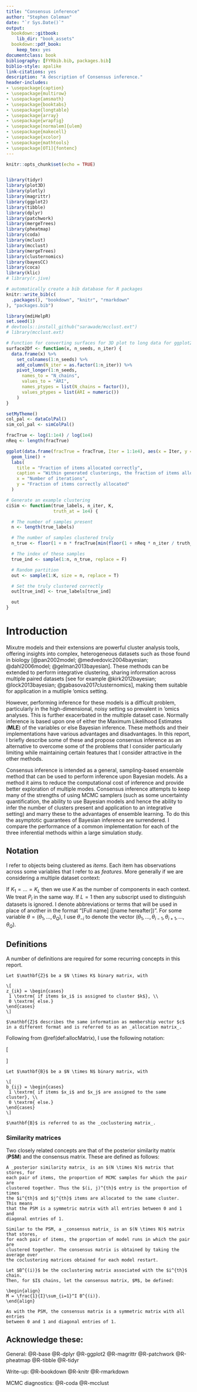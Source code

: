 ```yaml
--- 
title: "Consensus inference"
author: "Stephen Coleman"
date: "`r Sys.Date()`"
output:
  bookdown::gitbook:
    lib_dir: "book_assets"
  bookdown::pdf_book:
    keep_tex: yes
documentclass: book
bibliography: [FYRbib.bib, packages.bib]
biblio-style: apalike
link-citations: yes
description: "A description of Consensus inference."
header-includes:
- \usepackage{caption}
- \usepackage{multirow}
- \usepackage{amsmath}
- \usepackage{booktabs}
- \usepackage{longtable}
- \usepackage{array}
- \usepackage{wrapfig}
- \usepackage[normalem]{ulem}
- \usepackage{makecell}
- \usepackage{xcolor}
- \usepackage{mathtools}
- \usepackage[OT1]{fontenc}
---
```


```r
knitr::opts_chunk$set(echo = TRUE)


library(tidyr)
library(plot3D)
library(plotly)
library(magrittr)
library(ggplot2)
library(tibble)
library(dplyr)
library(patchwork)
library(mergeTrees)
library(pheatmap)
library(coda)
library(mclust)
library(mcclust)
library(mergeTrees)
library(clusternomics)
library(bayesCC)
library(coca)
library(klic)
# library(r.jive)

# automatically create a bib database for R packages
knitr::write_bib(c(
  .packages(), "bookdown", "knitr", "rmarkdown"
), "packages.bib")

library(mdiHelpR)
set.seed(1)
# devtools::install_github("sarawade/mcclust.ext")
# library(mcclust.ext)

# Function for converting surfaces for 3D plot to long data for ggplot2
surface2Df <- function(x, n_seeds, n_iter) {
  data.frame(x) %>%
    set_colnames(1:n_seeds) %>%
    add_column(N_iter = as.factor(1:n_iter)) %>%
    pivot_longer(1:n_seeds,
      names_to = "N_chains",
      values_to = "ARI",
      names_ptypes = list(N_chains = factor()),
      values_ptypes = list(ARI = numeric())
    )
}

setMyTheme()
col_pal <- dataColPal()
sim_col_pal <- simColPal()

fracTrue <- log(1:1e4) / log(1e4)
nReq <- length(fracTrue)

ggplot(data.frame(fracTrue = fracTrue, Iter = 1:1e4), aes(x = Iter, y = fracTrue)) +
  geom_line() +
  labs(
    title = "Fraction of items allocated correctly",
    caption = "Within generated clusterings, the fraction of items allocated correctly as a function of the ``chain length''. ",
    x = "Number of iterations",
    y = "Fraction of items correctly allocated"
  )

# Generate an example clustering
ciSim <- function(true_labels, n_iter, K,
                  truth_at = 1e4) {

  # The number of samples present
  n <- length(true_labels)

  # The number of samples clustered truly
  n_true <- floor(1 + n * fracTrue[min(floor(1 + nReq * n_iter / truth_at), nReq)])

  # The index of these samples
  true_ind <- sample(1:n, n_true, replace = F)

  # Random partition
  out <- sample(1:K, size = n, replace = T)

  # Set the truly clustered correctly
  out[true_ind] <- true_labels[true_ind]

  out
}
```

\newcommand{\argmin}[1]{\underset{#1}{\operatorname{argmin}}}
\newcommand{\argmax}[1]{\underset{#1}{\operatorname{argmax}}}


# Introduction {-#abstract}

Mixutre models and their extensions are powerful cluster analysis tools, 
offering insights into complex, heterogeneous datasets such as those found in 
biology [@pan2002model; @medvedovic2004bayesian; @dahl2006model; 
@gelman2013bayesian]. These methods can be extended to perform integrative 
clustering, sharing information across multiple paired datasets [see for 
example @kirk2012bayesian; @lock2013bayesian; @gabasova2017clusternomics], 
making them suitable for application in a mutliple 'omics setting. 

However, performing inference for these models is a difficult problem, 
particularly in the high-dimensional, noisy setting so prevalent in 'omics
analyses. This is further exacerbated in the multiple dataset case. 
Normally inference is based upon one of either the Maximum Likelihood Estimates
(**MLE**) of the variables or else Bayesian inference. These methods and their
implementations have various advantages and disadvantages.
In this report, I briefly describe some of these and propose consensus inference 
as an alternative to overcome some of the problems that I consider particularly 
limiting while maintaining certain features that I consider attractive in the 
other methods.

Consensus inference is intended as a general, sampling-based ensemble method 
that can be used to perform inference upon Bayesian models. As a method it aims
to reduce the computational cost of inference and provide better exploration of 
multiple modes. Consensus inference attempts to keep many of the strengths of 
using MCMC samplers (such as some uncertainty quantification, the ability to use
Bayesian models and hence the ability to infer the number of clusters present 
and application to an integrative setting) and marry these to the advantages of 
ensemble learning. To do this the asymptotic guarantees of Bayesian inference
are surrendered. I compare the performance of a common implementation for each
of the three inferential methods within a large simulation study. 

<!-- I propose Consensus inference as an alternative to Bayesian or Frequentist inference of model-based clustering methods. It requires that methods are sampling-based (such as using Markov-Chain Monte Carlo methods). Consensus inference is proposed as MCMC methods can be slow and often fail to converge in finite time in large clustering problems; in integrative clustering, which makes use of multiple datasets, this problem is particularly prevalent. There exists implementations of MCMC methods that attempt to overcome this problem of convergence in clustering (for instance split-merge moves), but these methods remain very slow to run. I propose Consensus inference as a general solution to these problems. In clustering problems, partially due to the discrete nature of clustering labels, Gibbs sampling normally is quick to find a local mode (often within 10's of iterations). However, the sampler then remains trapped there for a very large number of iterations. This means that there is no variation in samples after burn-in. As a result of this, taking only a single sample from the chain after it becomes trapped is equivalent to taking all of the samples in terms of the inference performed. Consensus inference uses this behaviour to both acquire impressive reductions in runtime, but also to attempt better exploration of possible clusterings. I propose running many short chains using many different random initialisations to try and explore the model space. Taking the first sample after burn-in from each of many chains and translating these into a _consensus matrix_ offers a more robust exploration of realistic clusterings possible in the data than using a single long chain. Furthermore, as the chains can be very short (often on the scale of 10's or 100's of iterations) and are independent of one another, one can take advantage of a parallel environment to drastically reduce runtime. I do not offer any guarantees that consensus inference is sampling the posterior space; rather than as an approximation of Bayesian inference this should be thought of as ensemble method combining many weak models into one more powerful, more robust model.  -->

<!-- I offer empirical evidence from simulations and real data from the Cancer Genome Atlas to show that Consensus inference does perform comparably to Bayesian and Frequentist inference in many scenarios, even outperforming these approaches in some. -->

## Notation {-}

I refer to objects being clustered as _items_. Each item has observations across some variables that I refer to as _features_. More generally if we are considering a multiple dataset context: 

<!-- \newcommand{\myG}[1]{\textnormal{\fontencoding{OT1}\fontfamily{eiadtt}\selectfont {#1} \normalfont}} -->


\begin{eqnarray}
N & & \textrm{The number of items in each dataset.} \\
L & & \textrm{The number of datasets present.} \\
P_l & & \textrm{The number of features in the $lth$ dataset.} \\
K_l & & \textrm{The number of components present in the $lth$ dataset.} \\
S & & \textrm{The number of components present in the global context (if applicable).} \\
X &= (X_1, \ldots, X_L) & \textrm{The datasets.} \\
X_l &= (x_{l1}, \ldots, x_{lN}) & \textrm{The observed data for the $lth$ dataset.} \\
% c &= (c_1, \ldots, c_L) & \textrm{ The membership vectors for each dataset (our latent variable).} \\
c_l &= (c_{l1}, \ldots, c_{lN}) & \textrm{The membership vector in the $lth$ dataset.} \\
\varsigma &= (\varsigma_1, \ldots, \varsigma_N) & \textrm{The global allocation vector (if applicable).} \\
\pi_l &= (\pi_{l1,}\ldots, \pi_{lK_l}) & \textrm{The mixture weights in the $lth$ context.} \\
\varpi &= (\varpi_1, \ldots, \varpi_G) & \textrm{The mixture weights for the global components (if present).}
\end{eqnarray}

If $K_1 = \ldots = K_L$ then we use $K$ as the number of components in each 
context. We treat $P_l$ in the same way. If $L=1$ then any subscript used to distinguish datasets is ignored. I denote abbreviations or terms that  will be used in place of another in the format "[Full name] ([name hereafter])". For some variable $\theta=(\theta_1, \ldots, \theta_Q)$, I use $\theta_{-i}$ to denote the vector $(\theta_1, \ldots, \theta_{i-1}, \theta_{i+1}, \ldots, \theta_Q)$.

## Definitions {-}

A number of definitions are required for some recurring concepts in this report.

```definition
Let $\mathbf{Z}$ be a $N \times K$ binary matrix, with 

\[
z_{ik} = \begin{cases}
 1 \textrm{ if items $x_i$ is assigned to cluster $k$}, \\
 0 \textrm{ else.}
\end{cases}
\]

$\mathbf{Z}$ describes the same information as membership vector $c$ in a different format and is referred to as an _allocation matrix_.
```

Following from \@ref(def:allocMatrix), I use the following notation:

\[
\begin{aligned}
\sum_{k=1}^K z_{ik} &= 1 \textrm{ for all $i \in \{1, \ldots, N\}$ }\\
N_k &= \sum_{i=1}^N z_{ik}  \\
\mu_k &= \frac{1}{N_k} \sum_{i=1}^N z_{ik} x_i \textrm{ for all $k \in \{1, \ldots, K\}$}
\end{aligned}
\]

```definition
Let $\mathbf{B}$ be a $N \times N$ binary matrix, with 

\[
b_{ij} = \begin{cases}
 1 \textrm{ if items $x_i$ and $x_j$ are assigned to the same cluster}, \\
 0 \textrm{ else.}
\end{cases}
\]

$\mathbf{B}$ is referred to as the _coclustering matrix_.
```

### Similarity matrices {-}

Two closely related concepts are that of the posterior similarity matrix 
(**PSM**) and the consensus matrix. These are defined as follows:

```definition
A _posterior similarity matrix_ is an $(N \times N)$ matrix that stores, for 
each pair of items, the proportion of MCMC samples for which the pair are
clustered together. Thus the $(i, j)^{th}$ entry is the proportion of times
the $i^{th}$ and $j^{th}$ items are allocated to the same cluster. This means
that the PSM is a symmetric matrix with all entries between 0 and 1 and 
diagonal entries of 1.

```


```definition
Similar to the PSM, a _consensus matrix_ is an $(N \times N)$ matrix that stores,
for each pair of items, the proportion of model runs in which the pair are 
clustered together. The consensus matrix is obtained by taking the average over
the coclustering matrices obtained for each model restart.

Let $B^{(i)}$ be the coclustering matrix associated with the $i^{th}$ chain.
Then, for $I$ chains, let the consensus matrix, $M$, be defined:
  
\begin{align}
M = \frac{1}{I}\sum_{i=1}^I B^{(i)}.
\end{align}

As with the PSM, the consensus matrix is a symmetric matrix with all entries 
between 0 and 1 and diagonal entries of 1.

```

## Acknowledge these:
General:
@R-base
@R-dplyr
@R-ggplot2
@R-magrittr
@R-patchwork
@R-pheatmap
@R-tibble
@R-tidyr

Write-up:
@R-bookdown
@R-knitr
@R-rmarkdown

MCMC diagnostics:
@R-coda
@R-mcclust